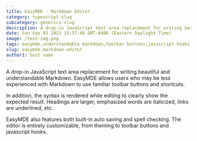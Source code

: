 ```yaml
---
title: EasyMDE - Markdown Editor
category: typescript-slug
subcategory: generics-slug
description: A drop-in JavaScript text area replacement for writing beautiful and understandable Markdown. EasyMDE allows users who may be less experienced with Markdown to use familiar toolbar buttons and shortcuts.-
date: Sun Sep 03 2023 15:37:40 GMT-0400 (Eastern Daylight Time)
image: /test-img.png
tags: easymde,understandable markdown,toolbar buttons,javascript hooks
slug: easymde-markdown-editor
author1: test name
---
```

A drop-in JavaScript text area replacement for writing beautiful and understandable Markdown. EasyMDE allows users who may be less experienced with Markdown to use familiar toolbar buttons and shortcuts.

In addition, the syntax is rendered while editing to clearly show the expected result. Headings are larger, emphasized words are italicized, links are underlined, etc.

EasyMDE also features both built-in auto saving and spell checking. The editor is entirely customizable, from theming to toolbar buttons and javascript hooks.
